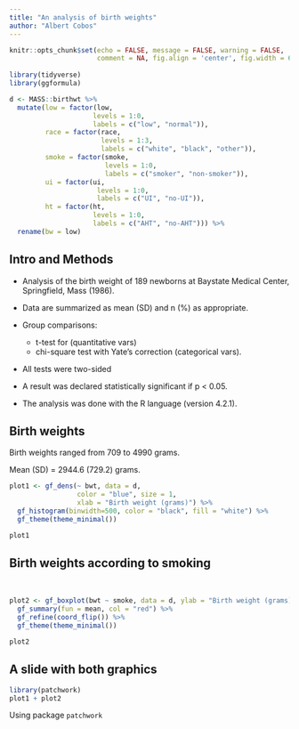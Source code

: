 ```yaml
---
title: "An analysis of birth weights"
author: "Albert Cobos"
---
```


```r

knitr::opts_chunk$set(echo = FALSE, message = FALSE, warning = FALSE,
                      comment = NA, fig.align = 'center', fig.width = 6, fig.height = 4)
                      
library(tidyverse)
library(ggformula)

d <- MASS::birthwt %>%
  mutate(low = factor(low, 
                     levels = 1:0, 
                     labels = c("low", "normal")),
         race = factor(race, 
                       levels = 1:3,
                       labels = c("white", "black", "other")),
         smoke = factor(smoke, 
                        levels = 1:0, 
                        labels = c("smoker", "non-smoker")),
         ui = factor(ui, 
                      levels = 1:0, 
                      labels = c("UI", "no-UI")),
         ht = factor(ht, 
                     levels = 1:0, 
                     labels = c("AHT", "no-AHT"))) %>% 
  rename(bw = low)
```


## Intro and Methods


- Analysis of the birth weight of 189 newborns at Baystate Medical Center, Springfield, Mass (1986).

- Data are summarized as mean (SD) and n (%) as appropriate. 

- Group comparisons: 
    + t-test for (quantitative vars)
    + chi-square test with Yate's correction (categorical vars). 

- All tests were two-sided

- A result was declared statistically significant if p < 0.05. 

- The analysis was done with the R language (version 4.2.1).

## Birth weights

Birth weights ranged from 709 to 4990 grams.

Mean (SD) = 2944.6 (729.2) grams. 

```r
plot1 <- gf_dens(~ bwt, data = d, 
                 color = "blue", size = 1,
                 xlab = "Birth weight (grams)") %>% 
  gf_histogram(binwidth=500, color = "black", fill = "white") %>% 
  gf_theme(theme_minimal())

plot1
```


## Birth weights according to smoking

\

```r
plot2 <- gf_boxplot(bwt ~ smoke, data = d, ylab = "Birth weight (grams)", xlab = "") %>% 
  gf_summary(fun = mean, col = "red") %>% 
  gf_refine(coord_flip()) %>% 
  gf_theme(theme_minimal())

plot2

```


## A slide with both graphics

```r
library(patchwork)
plot1 + plot2
```

Using package `patchwork`
